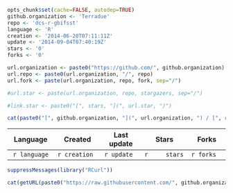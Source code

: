 ```r
opts_chunk$set(cache=FALSE, autodep=TRUE)
github.organization <- 'Terradue'
repo <- 'dcs-r-gbifsst'
language <- 'R'
creation <- '2014-06-20T07:11:11Z'
update <- '2014-09-04T07:40:19Z'
stars <- '0'
forks <- '0'
```
```r
url.organization <- paste0("https://github.com/", github.organization)
url.repo <- paste0(url.organization, "/", repo)
url.fork <- paste(url.organization, repo, fork, sep="/")

#url.star <- paste(url.organization, repo, stargazers, sep="/")

#link.star <- paste0("[", stars, "](", url.star, ")")

cat(paste0("[", github.organization, "](", url.organization, ") / [", repo, "](", url.repo, ")")) 
```

|    Language   | Created       | Last update | Stars         | Forks      | 
|:-------------:|---------------|-------------|---------------|------------|
| `r language`  | `r creation`  | `r update`  | `r     stars` | `r forks`  |


```r
suppressMessages(library("RCurl"))

cat(getURL(paste0("https://raw.githubusercontent.com/", github.organization, "/", repo, "/master/README.md")))
```


